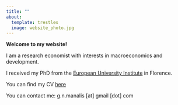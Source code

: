 ```yaml
---
title: ""
about: 
  template: trestles
  image: website_photo.jpg 
---
```


**Welcome to my website!**

I am a research economist with interests in macroeconomics and development.

I received my PhD from the [European University Institute](https://www.eui.eu/en/academic-units/department-of-economics) in Florence.

You can find my CV [here](https://drive.google.com/file/d/1-unBCwEO_WWGzJiXdSlzRbqnhS34Xnkw/view?usp=sharing)

You can contact me: g.n.manalis [at] gmail [dot] com

```         
```
